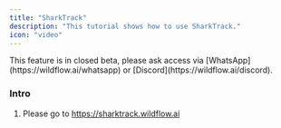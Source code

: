 ```yaml
---
title: "SharkTrack"
description: "This tutorial shows how to use SharkTrack."
icon: "video"
---
```


<Warning>
  This feature is in closed beta, please ask access via
  [WhatsApp](https://wildflow.ai/whatsapp) or
  [Discord](https://wildflow.ai/discord).
</Warning>

### Intro

1. Please go to https://sharktrack.wildflow.ai
